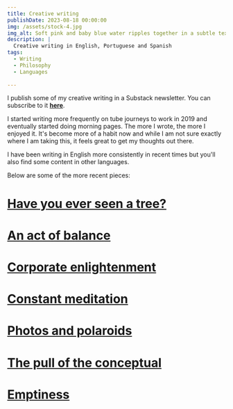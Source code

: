 ```yaml
---
title: Creative writing
publishDate: 2023-08-18 00:00:00
img: /assets/stock-4.jpg
img_alt: Soft pink and baby blue water ripples together in a subtle texture.
description: |
  Creative writing in English, Portuguese and Spanish
tags:
  - Writing
  - Philosophy
  - Languages
  
---
```


I publish some of my creative writing in a Substack newsletter. You can subscribe to it [**here**](https://kiily.substack.com/).

I started writing more frequently on tube journeys to work in 2019 and eventually started doing morning pages.
The more I wrote, the more I enjoyed it. It's become more of a habit now and while I am
not sure exactly where I am taking this, it feels great to get my thoughts out there.

I have been writing in English more consistently in recent times but you'll also find 
some content in other languages.

Below are some of the more recent pieces:


# [Have you ever seen a tree?](https://kiily.substack.com/p/have-you-ever-seen-a-tree)
# [An act of balance](https://kiily.substack.com/p/an-act-of-balance)
# [Corporate enlightenment](https://kiily.substack.com/p/corporate-enlightenment)
# [Constant meditation](https://kiily.substack.com/p/constant-meditation)
# [Photos and polaroids](https://kiily.substack.com/p/photos-and-polaroids)
# [The pull of the conceptual](https://kiily.substack.com/p/the-pull-of-the-conceptual)
# [Emptiness](https://kiily.substack.com/p/emptiness)